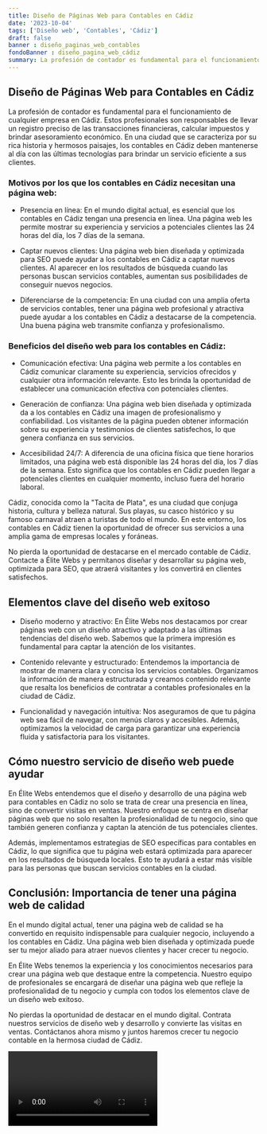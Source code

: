 ```yaml
---
title: Diseño de Páginas Web para Contables en Cádiz
date: '2023-10-04'
tags: ['Diseño web', 'Contables', 'Cádiz']
draft: false
banner : diseño_paginas_web_contables
fondoBanner : diseño_pagina_web_cádiz
summary: La profesión de contador es fundamental para el funcionamiento de cualquier empresa en Cádiz. Estos profesionales son responsables de llevar un registro preciso de las transacciones financieras, calcular impuestos y brindar asesoramiento económico. En una ciudad que se caracteriza por su rica historia y hermosos paisajes, los contables en Cádiz deben mantenerse al día con las últimas tecnologías para brindar un servicio eficiente a sus clientes.
---
```


## Diseño de Páginas Web para Contables en Cádiz

La profesión de contador es fundamental para el funcionamiento de cualquier empresa en Cádiz. Estos profesionales son responsables de llevar un registro preciso de las transacciones financieras, calcular impuestos y brindar asesoramiento económico. En una ciudad que se caracteriza por su rica historia y hermosos paisajes, los contables en Cádiz deben mantenerse al día con las últimas tecnologías para brindar un servicio eficiente a sus clientes.

### Motivos por los que los contables en Cádiz necesitan una página web:

- Presencia en línea: En el mundo digital actual, es esencial que los contables en Cádiz tengan una presencia en línea. Una página web les permite mostrar su experiencia y servicios a potenciales clientes las 24 horas del día, los 7 días de la semana.

- Captar nuevos clientes: Una página web bien diseñada y optimizada para SEO puede ayudar a los contables en Cádiz a captar nuevos clientes. Al aparecer en los resultados de búsqueda cuando las personas buscan servicios contables, aumentan sus posibilidades de conseguir nuevos negocios.

- Diferenciarse de la competencia: En una ciudad con una amplia oferta de servicios contables, tener una página web profesional y atractiva puede ayudar a los contables en Cádiz a destacarse de la competencia. Una buena página web transmite confianza y profesionalismo.

### Beneficios del diseño web para los contables en Cádiz:

- Comunicación efectiva: Una página web permite a los contables en Cádiz comunicar claramente su experiencia, servicios ofrecidos y cualquier otra información relevante. Esto les brinda la oportunidad de establecer una comunicación efectiva con potenciales clientes.

- Generación de confianza: Una página web bien diseñada y optimizada da a los contables en Cádiz una imagen de profesionalismo y confiabilidad. Los visitantes de la página pueden obtener información sobre su experiencia y testimonios de clientes satisfechos, lo que genera confianza en sus servicios.

- Accesibilidad 24/7: A diferencia de una oficina física que tiene horarios limitados, una página web está disponible las 24 horas del día, los 7 días de la semana. Esto significa que los contables en Cádiz pueden llegar a potenciales clientes en cualquier momento, incluso fuera del horario laboral.

Cádiz, conocida como la "Tacita de Plata", es una ciudad que conjuga historia, cultura y belleza natural. Sus playas, su casco histórico y su famoso carnaval atraen a turistas de todo el mundo. En este entorno, los contables en Cádiz tienen la oportunidad de ofrecer sus servicios a una amplia gama de empresas locales y foráneas.

No pierda la oportunidad de destacarse en el mercado contable de Cádiz. Contacte a Élite Webs y permítanos diseñar y desarrollar su página web, optimizada para SEO, que atraerá visitantes y los convertirá en clientes satisfechos.

<GifSeo />

<Cta />

## Elementos clave del diseño web exitoso

- Diseño moderno y atractivo: En Élite Webs nos destacamos por crear páginas web con un diseño atractivo y adaptado a las últimas tendencias del diseño web. Sabemos que la primera impresión es fundamental para captar la atención de los visitantes.

- Contenido relevante y estructurado: Entendemos la importancia de mostrar de manera clara y concisa los servicios contables. Organizamos la información de manera estructurada y creamos contenido relevante que resalta los beneficios de contratar a contables profesionales en la ciudad de Cádiz.

- Funcionalidad y navegación intuitiva: Nos aseguramos de que tu página web sea fácil de navegar, con menús claros y accesibles. Además, optimizamos la velocidad de carga para garantizar una experiencia fluida y satisfactoria para los visitantes.

## Cómo nuestro servicio de diseño web puede ayudar

En Élite Webs entendemos que el diseño y desarrollo de una página web para contables en Cádiz no solo se trata de crear una presencia en línea, sino de convertir visitas en ventas. Nuestro enfoque se centra en diseñar páginas web que no solo resalten la profesionalidad de tu negocio, sino que también generen confianza y captan la atención de tus potenciales clientes.

Además, implementamos estrategias de SEO específicas para contables en Cádiz, lo que significa que tu página web estará optimizada para aparecer en los resultados de búsqueda locales. Esto te ayudará a estar más visible para las personas que buscan servicios contables en la ciudad.

## Conclusión: Importancia de tener una página web de calidad

En el mundo digital actual, tener una página web de calidad se ha convertido en requisito indispensable para cualquier negocio, incluyendo a los contables en Cádiz. Una página web bien diseñada y optimizada puede ser tu mejor aliado para atraer nuevos clientes y hacer crecer tu negocio.

En Élite Webs tenemos la experiencia y los conocimientos necesarios para crear una página web que destaque entre la competencia. Nuestro equipo de profesionales se encargará de diseñar una página web que refleje la profesionalidad de tu negocio y cumpla con todos los elementos clave de un diseño web exitoso.

No pierdas la oportunidad de destacar en el mundo digital. Contrata nuestros servicios de diseño web y desarrollo y convierte las visitas en ventas. Contáctanos ahora mismo y juntos haremos crecer tu negocio contable en la hermosa ciudad de Cádiz.

<Video />

<CtaBot job='Contables' city='Cádiz'/>

<Gmaps query='Cádiz+españa+maps' />
